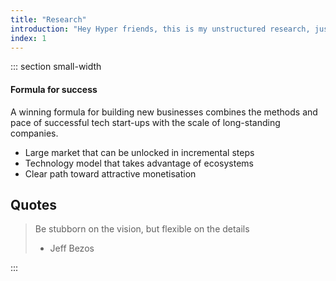 ```yaml
---
title: "Research"
introduction: "Hey Hyper friends, this is my unstructured research, just for you! 😘 I'll be removing the navigation to it later this week, but the content will stay up (so you can bookmark it if you want)."
index: 1
---
```



::: section small-width

#### Formula for success

A winning formula for building new businesses combines the methods and pace of successful tech start-ups with the scale of long-standing companies.

- Large market that can be unlocked in incremental steps
- Technology model that takes advantage of ecosystems
- Clear path toward attractive monetisation

## Quotes

> Be stubborn on the vision, but flexible on the details
>
> - Jeff Bezos

:::
